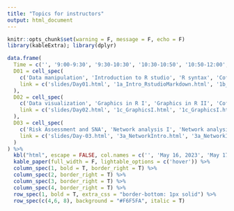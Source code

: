 ```yaml
---
title: "Topics for instructors"
output: html_document
---
```


```r
knitr::opts_chunk$set(warning = F, message = F, echo = F)
library(kableExtra); library(dplyr)
```

```r
data.frame(
  Time = c('', '9:00-9:30', '9:30-10:30', '10:30-10:50', '10:50-12:00', '12:00-13:00', '13:00-14:00', '14:00-14:20', '14:20-15:00'),
  D01 = cell_spec(
    c('Data manipulation', 'Introduction to R studio', 'R syntax', 'Coffee break', 'Data reduction', 'Lunch', 'Data manupulation', 'Coffee break', 'Joining data'), 'html',
    link = c('slides/Day01.html', '1a_Intro_RstudioMarkdown.html', '1b_RandTidyverse.html', 'coffeeBreak.html', '1b_RandTidyverse.html', 'Lunch.html', '1b_RandTidyverse.html', 'coffeeBreak.html', '1b_RandTidyverse.html')
  ),
  D02 = cell_spec(
    c('Data visualization', 'Graphics in R I', 'Graphics in R II', 'Coffee break', 'Spatial Data', 'Lunch', 'Spatial Data II', 'Coffee break', 'Cartography'), 'html',
    link = c('slides/Day02.html', '1c_GraphicsI.html', '1c_GraphicsI.html', 'coffeeBreak.html', '2a_VectorsRasters.html', 'Lunch.html', '2a_VectorsRasters.html', 'coffeeBreak.html', '2a_VectorsRasters.html')
  ),
  D03 = cell_spec(
    c('Risk Assessment and SNA', 'Network analysis I', 'Network analysis II', 'Coffee break', 'Network analysis III', 'Lunch', 'Risk assessment I', 'Coffee break', 'Risk assessment II'), 'html',
    link = c('slides/Day-03.html', '3a_NetworkIntro.html', '3a_NetworkIntro.html', 'coffeeBreak.html', '3b_NetworkViz.html', 'Lunch.html', '4a_RiskAssessment.html', 'coffeeBreak.html', '4a_RiskAssessment.html')
  )
) %>%
  kbl("html", escape = FALSE, col.names = c('', 'May 16, 2023', 'May 17, 2023', 'May 18, 2023')) %>%
  kable_paper(full_width = F, lightable_options = c('hover')) %>%
  column_spec(1, bold = T, border_right = T) %>%
  column_spec(2, border_right = T) %>%
  column_spec(3, border_right = T) %>%
  column_spec(4, border_right = T) %>%
  row_spec(1, bold = T, extra_css = "border-bottom: 1px solid") %>%
  row_spec(c(4,6, 8), background = "#F6F5FA", italic = T)
```